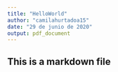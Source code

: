 ```yaml
---
title: "HelloWorld"
author: "camilahurtadoa15"
date: "29 de junio de 2020"
output: pdf_document
---
```


## This is a markdown file

